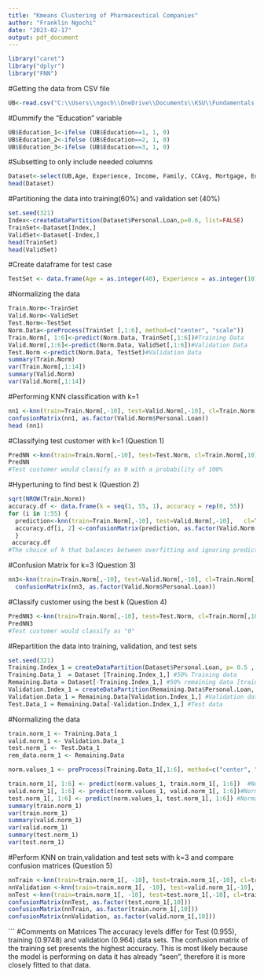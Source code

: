 ---
title: "Kmeans Clustering of Pharmaceutical Companies"
author: "Franklin Ngochi"
date: "2023-02-17"
output: pdf_document
---
```{r}
library("caret")
library("dplyr")
library("FNN")
```
#Getting the data from CSV file
```{r}
UB<-read.csv("C:\\Users\\ngoch\\OneDrive\\Documents\\KSU\\Fundamentals of Machine Learning\\UniversalBank.csv", header=TRUE)
```

#Dummify the "Education" variable
```{r}
UB$Education_1<-ifelse (UB$Education==1, 1, 0)
UB$Education_2<-ifelse (UB$Education==2, 1, 0)
UB$Education_3<-ifelse (UB$Education==3, 1, 0)
```

#Subsetting to only include needed columns
```{r}
Dataset<-select(UB,Age, Experience, Income, Family, CCAvg, Mortgage, Education_1, Education_2, Education_3, Personal.Loan, Securities.Account, CD.Account, Online, CreditCard )
head(Dataset)
```

#Partitioning the data into training(60%) and validation set (40%)
```{r}
set.seed(321)
Index<-createDataPartition(Dataset$Personal.Loan,p=0.6, list=FALSE)
TrainSet<-Dataset[Index,]
ValidSet<-Dataset[-Index,]
head(TrainSet)
head(ValidSet)
```
#Create dataframe for test case
```{r}
TestSet <- data.frame(Age = as.integer(40), Experience = as.integer(10), Income = as.integer(84), Family = as.integer(2), CCAvg = as.integer(2), Mortgage = as.integer(0),Education1 = as.integer(0), Education2 = as.integer(1), Education3 = as.integer(0),  Securities.Account = as.integer(0), CD.Account = as.integer(0), Online = as.integer(1), CreditCard = as.integer(1))
```

#Normalizing the data
```{r}
Train.Norm<-TrainSet
Valid.Norm<-ValidSet
Test.Norm<-TestSet
Norm.Data<-preProcess(TrainSet [,1:6], method=c("center", "scale"))
Train.Norm[, 1:6]<-predict(Norm.Data, TrainSet[,1:6])#Training Data
Valid.Norm[,1:6]<-predict(Norm.Data, ValidSet[,1:6])#Validation Data
Test.Norm <-predict(Norm.Data, TestSet)#Validation Data
summary(Train.Norm)
var(Train.Norm[,1:14])
summary(Valid.Norm)
var(Valid.Norm[,1:14])
```

#Performing KNN classification with k=1
```{r}
nn1 <-knn(train=Train.Norm[,-10], test=Valid.Norm[,-10], cl=Train.Norm[,10], k=1, prob=TRUE)
confusionMatrix(nn1, as.factor(Valid.Norm$Personal.Loan))
head (nn1)
```
#Classifying test customer with k=1 (Question 1)
```{r}
PredNN <-knn(train=Train.Norm[,-10], test=Test.Norm, cl=Train.Norm[,10], k=1, prob=TRUE)
PredNN
#Test customer would classify as 0 with a probability of 100%
```
#Hypertuning to find best k (Question 2)
```{r}
sqrt(NROW(Train.Norm))
accuracy.df <- data.frame(k = seq(1, 55, 1), accuracy = rep(0, 55))
for (i in 1:55) {
  prediction<-knn(train=Train.Norm[,-10], test=Valid.Norm[,-10],   cl=Train.Norm[,10], k=i, prob=TRUE)
  accuracy.df[i, 2] <-confusionMatrix(prediction, as.factor(Valid.Norm[,10]))$overall[1]
  }
 accuracy.df 
#The choice of k that balances between overfitting and ignoring predictor information is k=3
```

#Confusion Matrix for k=3 (Question 3)
```{r}
nn3<-knn(train=Train.Norm[,-10], test=Valid.Norm[,-10], cl=Train.Norm[,10], k=3, prob=TRUE)
  confusionMatrix(nn3, as.factor(Valid.Norm$Personal.Loan))
```
#Classify customer using the best k (Question 4)
```{r}
PredNN3 <-knn(train=Train.Norm[,-10], test=Test.Norm, cl=Train.Norm[,10], k=3, prob=TRUE)
PredNN3
#Test customer would classify as "0"
```
#Repartition the data into training, validation, and test sets 
```{r}
set.seed(321)
Training.Index_1 = createDataPartition(Dataset$Personal.Loan, p= 0.5 , list=FALSE)
Training.Data_1  = Dataset [Training.Index_1,] #50% Training data 
Remaining.Data = Dataset[-Training.Index_1,] #50% remaining data [training + validation]
Validation.Index_1 = createDataPartition(Remaining.Data$Personal.Loan, p= 0.6, list=FALSE)
Validation.Data_1 = Remaining.Data[Validation.Index_1,] #Validation data
Test.Data_1 = Remaining.Data[-Validation.Index_1,] #Test data
```
#Normalizing the data
```{r}
train.norm_1 <- Training.Data_1
valid.norm_1 <- Validation.Data_1
test.norm_1 <- Test.Data_1
rem_data.norm_1 <- Remaining.Data

norm.values_1 <- preProcess(Training.Data_1[,1:6], method=c("center", "scale"))

train.norm_1[, 1:6] <- predict(norm.values_1, train.norm_1[, 1:6])  #Normalized Training Data
valid.norm_1[, 1:6] <- predict(norm.values_1, valid.norm_1[, 1:6])#Normalized Validation Data
test.norm_1[, 1:6] <- predict(norm.values_1, test.norm_1[, 1:6]) #Normalized Test Data
summary(train.norm_1)
var(train.norm_1)
summary(valid.norm_1)
var(valid.norm_1)
summary(test.norm_1)
var(test.norm_1)
```

#Perform KNN on train,validation and test sets with k=3 and compare confusion matrices (Question 5)
```{r}
nnTrain <-knn(train=train.norm_1[, -10], test=train.norm_1[,-10], cl=train.norm_1[,10], k=3, prob=TRUE)
nnValidation <-knn(train=train.norm_1[, -10], test=valid.norm_1[,-10], cl=train.norm_1[,10], k=3, prob=TRUE)
nnTest <-knn(train=train.norm_1[, -10], test=test.norm_1[,-10], cl=train.norm_1[,10], k=3, prob=TRUE)
confusionMatrix(nnTest, as.factor(test.norm_1[,10]))
confusionMatrix(nnTrain, as.factor(train.norm_1[,10]))
confusionMatrix(nnValidation, as.factor(valid.norm_1[,10]))
```
```
#Comments on Matrices
The accuracy levels differ for Test (0.955), training (0.9748) and validation (0.964) data sets. The confusion matrix of the training set presents the highest accuracy. This is most likely because the model is performing on data it has already "seen", therefore it is more closely fitted to that data.
